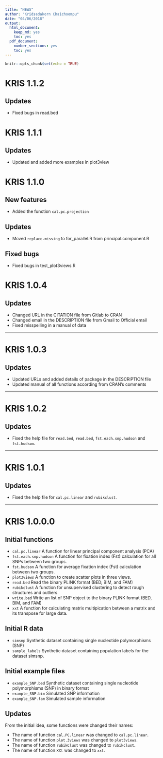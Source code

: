 ```yaml
---
title: "NEWS"
author: "Kridsadakorn Chaichoompu"
date: "04/06/2018"
output:
  html_document:
    keep_md: yes
    toc: yes
  pdf_document: 
    number_sections: yes
    toc: yes
---
```


```r
knitr::opts_chunk$set(echo = TRUE)
```

# KRIS 1.1.2

## Updates

* Fixed bugs in read.bed


# KRIS 1.1.1

## Updates

* Updated and added more examples in plot3view

# KRIS 1.1.0

## New features

* Added the function ```cal.pc.projection``` 

## Updates

* Moved ```replace.missing``` to for_parallel.R from principal.component.R

## Fixed bugs

* Fixed bugs in test_plot3views.R

# KRIS 1.0.4

## Updates

* Changed URL in the CITATION file from Gitlab to CRAN
* Changed email in the DESCRIPTION file from Gmail to Official email
* Fixed misspelling in a manual of data

---

# KRIS 1.0.3

## Updates

* Updated URLs and added details of package in the DESCRIPTION file
* Updated manual of all functions according from CRAN's comments

---

# KRIS 1.0.2

## Updates

* Fixed the help file for ```read.bed```, ```read.bed```, ```fst.each.snp.hudson``` and  ```fst.hudson```.

---

# KRIS 1.0.1

## Updates

* Fixed the help file for ```cal.pc.linear``` and  ```rubikclust```.

---

# KRIS 1.0.0.0

## Initial functions

* ```cal.pc.linear``` A function for linear principal component analysis (PCA)
* ```fst.each.snp.hudson``` A function for fixation index (Fst) calculation for 
all SNPs between two groups.
* ```fst.hudson``` A function for average fixation index (Fst) calculation 
between two groups.
* ```plot3views``` A function to create scatter plots in three views.
* ```read.bed``` Read the binary PLINK format (BED, BIM, and FAM)
* ```rubikclust``` A function for unsupervised clustering to detect rough 
structures and outliers.
* ```write.bed``` Write an list of SNP object to the binary PLINK format (BED, 
BIM, and FAM)
* ```xxt``` A function for calculating matrix multipication between a matrix and 
its transpose for large data.

## Initial R data 

* ```simsnp``` Synthetic dataset containing single nucleotide polymorphisms 
(SNP)
* ```sample_labels``` Synthetic dataset containing population labels for the 
dataset simsnp.

## Initial example files

* ```example_SNP.bed``` Synthetic dataset containing single nucleotide polymorphisms 
(SNP) in binary format
* ```example_SNP.bim``` Simulated SNP information
* ```example_SNP.fam``` Simulated sample information

## Updates

From the initial idea, some functions were changed their names:

* The name of function ```cal.PC.linear``` was changed to ```cal.pc.linear```.
* The name of function ```plot.3views``` was changed to ```plot3views```.
* The name of function ```rubikClust``` was changed to ```rubikclust```.
* The name of function ```XXt``` was changed to ```xxt```.
